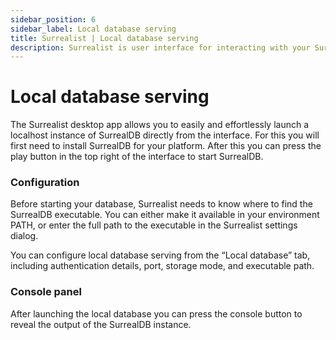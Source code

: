 ```yaml
---
sidebar_position: 6
sidebar_label: Local database serving
title: Surrealist | Local database serving
description: Surrealist is user interface for interacting with your SurrealDB database visually. It enables you to seamlessly connect to any SurrealDB instance, allowing you to execute queries, explore your tables, design your schemas, and much more.
---
```


# Local database serving

The Surrealist desktop app allows you to easily and effortlessly launch a localhost instance of SurrealDB directly from the interface. For this you will first need to install SurrealDB for your platform. After this you can press the play button in the top right of the interface to start SurrealDB.

### Configuration

Before starting your database, Surrealist needs to know where to find the SurrealDB executable. You can either make it available in your environment PATH, or enter the full path to the executable in the Surrealist settings dialog.

You can configure local database serving from the “Local database” tab, including authentication details, port, storage mode, and executable path.

### Console panel

After launching the local database you can press the console button to reveal the output of the SurrealDB instance.